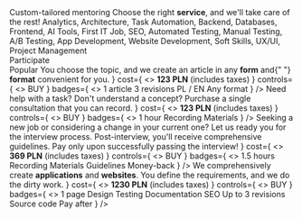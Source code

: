 <CodeEditorTile>
  <Jumbo>
    <XXL>Custom-tailored mentoring</XXL>
    <M>
      Choose the right <B>service</B>, and we'll take care of the rest!
    </M>
    <M>
      Analytics, Architecture, Task Automation, Backend, Databases, Frontend, AI
      Tools, First IT Job, SEO, Automated Testing, Manual Testing, A/B Testing,
      App Development, Website Development, Soft Skills, UX/UI, Project
      Management
    </M>
    <footer>
      <MentoringButton>Participate</MentoringButton>
    </footer>
  </Jumbo>
</CodeEditorTile>
<Container>
  <XL>Popular</XL>
  <Grid>
    <Tile
      title="Article creation"
      description={
        <>
          You choose the topic, and we create an article in any <B>form</B> and{" "}
          <B>format</B> convenient for you.
        </>
      }
      cost={
        <>
          <b>123 PLN</b> (includes taxes)
        </>
      }
      controls={
        <>
          <BuyControl>BUY</BuyControl>
        </>
      }
      badges={
        <>
          <Badge>1 article</Badge>
          <Badge>3 revisions</Badge>
          <Badge>PL / EN</Badge>
          <Badge>Any format</Badge>
        </>
      }
    />
    <Tile
      title="Single consultation"
      description={
        <>
          Need help with a task? Don't understand a concept? Purchase a single
          consultation that you can record.
        </>
      }
      cost={
        <>
          <b>123 PLN</b> (includes taxes)
        </>
      }
      controls={
        <>
          <BuyControl>BUY</BuyControl>
        </>
      }
      badges={
        <>
          <Badge>1 hour</Badge>
          <Badge>Recording</Badge>
          <Badge>Materials</Badge>
        </>
      }
    />
    <Tile
      title="Technical interview"
      description={
        <>
          Seeking a new job or considering a change in your current one? Let us
          ready you for the interview process. Post-interview, you'll receive
          comprehensive guidelines. Pay only upon successfully passing the
          interview!
        </>
      }
      cost={
        <>
          <b>369 PLN</b> (includes taxes)
        </>
      }
      controls={
        <>
          <BuyControl>BUY</BuyControl>
        </>
      }
      badges={
        <>
          <Badge>1.5 hours</Badge>
          <Badge>Recording</Badge>
          <Badge>Materials</Badge>
          <Badge>Guidelines</Badge>
          <Badge>Money-back</Badge>
        </>
      }
    />
    <Tile
      title="Apps and websites"
      description={
        <>
          We comprehensively create <B>applications</B> and <B>websites</B>. You
          define the requirements, and we do the dirty work.
        </>
      }
      cost={
        <>
          <b>1230 PLN</b> (includes taxes)
        </>
      }
      controls={
        <>
          <BuyControl>BUY</BuyControl>
        </>
      }
      badges={
        <>
          <Badge>1 page</Badge>
          <Badge>Design</Badge>
          <Badge>Testing</Badge>
          <Badge>Documentation</Badge>
          <Badge>SEO</Badge>
          <Badge>Up to 3 revisions</Badge>
          <Badge>Source code</Badge>
          <Badge>Pay after</Badge>
        </>
      }
    />
  </Grid>
</Container>
